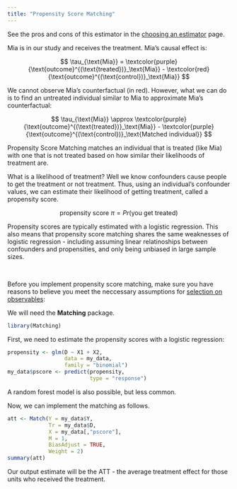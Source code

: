 ```yaml
---
title: "Propensity Score Matching"
---
```


::: small
See the pros and cons of this estimator in the [choosing an estimator](soochoose.qmd) page.
:::

Mia is in our study and receives the treatment. Mia's causal effect is:

$$
\tau_{\text{Mia}} = \textcolor{purple}{\text{outcome}^{(\text{treated})}_\text{Mia}} - \textcolor{red}{\text{outcome}^{(\text{control})}_\text{Mia}}
$$

We cannot observe Mia's counterfactual (in red). However, what we can do is to find an untreated individual similar to Mia to approximate Mia's counterfactual:

$$
\tau_{\text{Mia}} \approx \textcolor{purple}{\text{outcome}^{(\text{treated})}_\text{Mia}} - \textcolor{purple}{\text{outcome}^{(\text{control})}_\text{Matched individual}} 
$$

Propensity Score Matching matches an individual that is treated (like Mia) with one that is not treated based on how similar their likelihoods of treatment are.

What is a likelihood of treatment? Well we know confounders cause people to get the treatment or not treatment. Thus, using an individual's confounder values, we can estimate their likelihood of getting treatment, called a propensity score.

$$
\text{propensity score } \pi =Pr(\text{you get treated}) 
$$

Propensity scores are typically estimated with a logistic regression. This also means that propensity score matching shares the same weaknesses of logistic regression - including assuming linear relatinoships between confounders and propensities, and only being unbiased in large sample sizes.

<br />

Before you implement propensity score matching, make sure you have reasons to believe you meet the neccessary assumptions for [selection on observables](soo.qmd):

We will need the **Matching** package.

```r
library(Matching)
```

First, we need to estimate the propensity scores with a logistic regression:

```r
propensity <- glm(D ~ X1 + X2,
                  data = my_data,
                  family = "binomial")
my_data$pscore <- predict(propensity,
                          type = "response")
```

::: small
A random forest model is also possible, but less common.
:::

Now, we can implement the matching as follows.

```r
att <- Match(Y = my_data$Y,
             Tr = my_data$D,
             X = my_data[,"pscore"],
             M = 1,
             BiasAdjust = TRUE,
             Weight = 2)
summary(att)
```

Our output estimate will be the ATT - the average treatment effect for those units who received the treatment.
